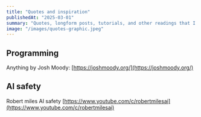 ```yaml
---
title: "Quotes and inspiration"
publishedAt: "2025-03-01"
summary: "Quotes, longform posts, tutorials, and other readings that I draw personal inspiration from."
image: "/images/quotes-graphic.jpeg"
---
```


## Programming

Anything by Josh Moody: [https://joshmoody.org/](https://joshmoody.org/)

## AI safety

Robert miles AI safety [https://www.youtube.com/c/robertmilesai](https://www.youtube.com/c/robertmilesai)